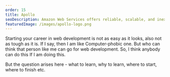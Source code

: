 ```yaml
---
order: 15
title: Apollo
seoDescription: Amazon Web Services offers reliable, scalable, and inexpensive cloud computing services. Free to join, pay only for what you use.
featuredImage: /images/apollo-logo.png
---
```


Starting your career in web development is not as easy as it looks, also not as tough as it is. If I say, then I am like Computer-phobic one. But who can think that person like me can go for web development. So, I think anybody can do this If I am doing this.

But the question arises here - what to learn, why to learn, where to start, where to finish etc.